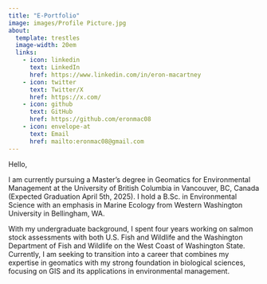 ```yaml
---
title: "E-Portfolio"
image: images/Profile Picture.jpg
about:
  template: trestles
  image-width: 20em
  links: 
    - icon: linkedin
      text: LinkedIn
      href: https://www.linkedin.com/in/eron-macartney
    - icon: twitter
      text: Twitter/X
      href: https://x.com/
    - icon: github
      text: GitHub
      href: https://github.com/eronmac08
    - icon: envelope-at
      text: Email
      href: mailto:eronmac08@gmail.com
---
```


Hello,

I am currently pursuing a Master’s degree in Geomatics for Environmental Management at the University of British Columbia in Vancouver, BC, Canada (Expected Graduation April 5th, 2025). I hold a B.Sc. in Environmental Science with an emphasis in Marine Ecology from Western Washington University in Bellingham, WA.

With my undergraduate background, I spent four years working on salmon stock assessments with both U.S. Fish and Wildlife and the Washington Department of Fish and Wildlife on the West Coast of Washington State. Currently, I am seeking to transition into a career that combines my expertise in geomatics with my strong foundation in biological sciences, focusing on GIS and its applications in environmental management.
